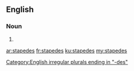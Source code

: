 ==English==

===Noun===
{{head|en|plural}}

# {{plural of|stapes|lang=en|nocat=1}}

[[Category:English irregular plurals ending in "-des"]]

[[ar:stapedes]]
[[fr:stapedes]]
[[ku:stapedes]]
[[my:stapedes]]